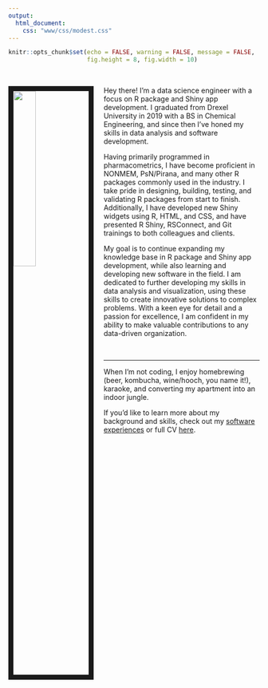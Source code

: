 ```yaml
---
output:
  html_document:
    css: "www/css/modest.css"
---
```



```r
knitr::opts_chunk$set(echo = FALSE, warning = FALSE, message = FALSE,
                      fig.height = 8, fig.width = 10)
```

<br>

<img src="../www/images/FB_profile.jpg" style="width:30%; border:10px solid; margin-right: 20px" align="left">


Hey there! I'm a data science engineer with a focus on R package and Shiny app development. I graduated from Drexel University in 2019 with a BS in Chemical Engineering, and since then I've honed my skills in data analysis and software development.

Having primarily programmed in pharmacometrics, I have become proficient in NONMEM, PsN/Pirana, and many other R packages commonly used in the industry. I take pride in designing, building, testing, and validating R packages from start to finish. Additionally, I have developed new Shiny widgets using R, HTML, and CSS, and have presented R Shiny, RSConnect, and Git trainings to both colleagues and clients.

My goal is to continue expanding my knowledge base in R package and Shiny app development, while also learning and developing new software in the field. I am dedicated to further developing my skills in data analysis and visualization,  using these skills to create innovative solutions to complex problems. With a keen eye for detail and a passion for excellence, I am confident in my ability to make valuable contributions to any data-driven organization.

<br>
<hr>

When I'm not coding, I enjoy homebrewing (beer, kombucha, wine/hooch, you name it!), karaoke, and converting my apartment into an indoor jungle.

If you'd like to learn more about my background and skills, check out my <a href="software.html">software experiences</a> or full CV [here](files/Resume_new.pdf).
